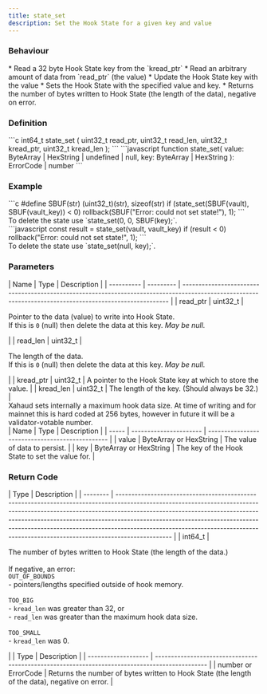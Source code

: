 ```yaml
---
title: state_set
description: Set the Hook State for a given key and value
---
```


### Behaviour

<Tabs>
<TabItem label="C">
* Read a 32 byte Hook State key from the `kread_ptr`
* Read an arbitrary amount of data from `read_ptr` (the value)
* Update the Hook State key with the value
</TabItem>

<TabItem label="JavaScript">
* Sets the Hook State with the specified value and key.
* Returns the number of bytes written to Hook State (the length of the data), negative on error.
</TabItem>
</Tabs>

### Definition

<Tabs>
<TabItem label="C">
```c
int64_t state_set (
    uint32_t read_ptr,
    uint32_t read_len,
    uint32_t kread_ptr,
    uint32_t kread_len  
);
```
</TabItem>

<TabItem label="JavaScript">
```javascript
function state_set(
    value: ByteArray | HexString | undefined | null,
    key: ByteArray | HexString
  ): ErrorCode | number
```
</TabItem>
</Tabs>



### Example

<Tabs>
<TabItem label="C">
```c
#define SBUF(str) (uint32_t)(str), sizeof(str)
if (state_set(SBUF(vault), SBUF(vault_key)) < 0)
		rollback(SBUF("Error: could not set state!"), 1);
```

<Aside type="tip">
To delete the state use `state_set(0, 0, SBUF(key);`.
</Aside>
</TabItem>

<TabItem label="JavaScript">
```javascript
const result = state_set(vault, vault_key)
if (result < 0)
    rollback("Error: could not set state!", 1);
```

<Aside type="tip">
To delete the state use `state_set(null, key);`.
</Aside>
</TabItem>
</Tabs>



### Parameters

<Tabs>
<TabItem label="C">
| Name       | Type      | Description                                                                                                                                              |
| ---------- | --------- | -------------------------------------------------------------------------------------------------------------------------------------------------------- |
| read_ptr  | uint32_t | <p>Pointer to the data (value) to write into Hook State.<br />If this is <code>0</code> (null) then delete the data at this key. <em>May be null.</em></p> |
| read_len  | uint32_t | <p>The length of the data.<br />If this is <code>0</code> (null) then delete the data at this key. <em>May be null.</em></p>                               |
| kread_ptr | uint32_t | A pointer to the Hook State key at which to store the value.                                                                                             |
| kread_len | uint32_t | The length of the key. (Should always be 32.)                                                                                                            |

<Aside type="caution">
Xahaud sets internally a maximum hook data size. At time of writing and for mainnet this is hard coded at 256 bytes, however in future it will be a validator-votable number.
</Aside>
</TabItem>

<TabItem label="JavaScript">
| Name  | Type                   | Description                                     |
| ----- | ---------------------- | ----------------------------------------------- |
| value | ByteArray or HexString | The value of data to persist.                   |
| key   | ByteArray or HexString | The key of the Hook State to set the value for. |
</TabItem>
</Tabs>



### Return Code

<Tabs>
<TabItem label="C">
| Type     | Description                                                                                                                                                                                                                                                                                                                                                                                                             |
| -------- | ----------------------------------------------------------------------------------------------------------------------------------------------------------------------------------------------------------------------------------------------------------------------------------------------------------------------------------------------------------------------------------------------------------------------- |
| int64_t | <p>The number of bytes written to Hook State (the length of the data.)<br /><br />If negative, an error:<br /><code>OUT_OF_BOUNDS</code><br />- pointers/lengths specified outside of hook memory.<br /><br /><code>TOO_BIG</code><br />- <code>kread_len</code> was greater than 32, or<br />- <code>read_len</code> was greater than the maximum hook data size.<br /><br /><code>TOO_SMALL</code><br />- <code>kread_len</code> was 0.</p> |
</TabItem>

<TabItem label="JavaScript">
| Type                | Description                                                                                    |
| ------------------- | ---------------------------------------------------------------------------------------------- |
| number or ErrorCode | Returns the number of bytes written to Hook State (the length of the data), negative on error. |
</TabItem>
</Tabs>

